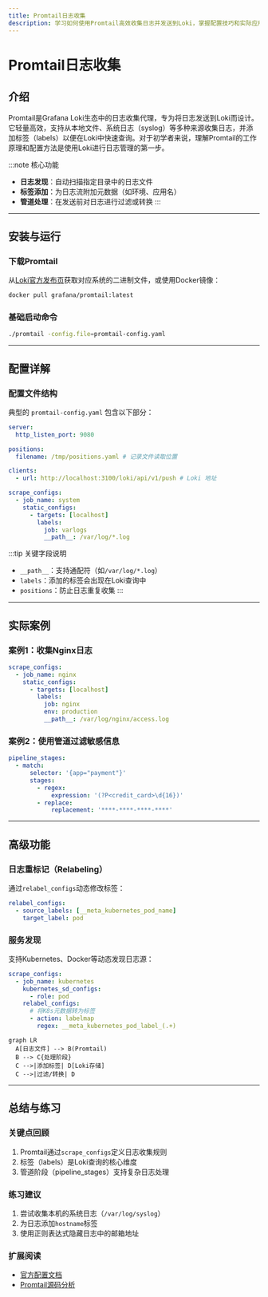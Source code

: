 ```yaml
---
title: Promtail日志收集
description: 学习如何使用Promtail高效收集日志并发送到Loki，掌握配置技巧和实际应用场景。
---
```


# Promtail日志收集

## 介绍

Promtail是Grafana Loki生态中的日志收集代理，专为将日志发送到Loki而设计。它轻量高效，支持从本地文件、系统日志（syslog）等多种来源收集日志，并添加标签（labels）以便在Loki中快速查询。对于初学者来说，理解Promtail的工作原理和配置方法是使用Loki进行日志管理的第一步。

:::note 核心功能
- **日志发现**：自动扫描指定目录中的日志文件<br />
- **标签添加**：为日志流附加元数据（如环境、应用名）<br />
- **管道处理**：在发送前对日志进行过滤或转换
:::

---

## 安装与运行

### 下载Promtail
从[Loki官方发布页](https://github.com/grafana/loki/releases)获取对应系统的二进制文件，或使用Docker镜像：
```bash
docker pull grafana/promtail:latest
```

### 基础启动命令
```bash
./promtail -config.file=promtail-config.yaml
```

---

## 配置详解

### 配置文件结构
典型的 `promtail-config.yaml` 包含以下部分：
```yaml
server:
  http_listen_port: 9080

positions:
  filename: /tmp/positions.yaml # 记录文件读取位置

clients:
  - url: http://localhost:3100/loki/api/v1/push # Loki 地址

scrape_configs:
  - job_name: system
    static_configs:
      - targets: [localhost]
        labels:
          job: varlogs
          __path__: /var/log/*.log
```

:::tip 关键字段说明
- `__path__`：支持通配符（如`/var/log/*.log`）<br />
- `labels`：添加的标签会出现在Loki查询中<br />
- `positions`：防止日志重复收集
:::

---

## 实际案例

### 案例1：收集Nginx日志
```yaml
scrape_configs:
  - job_name: nginx
    static_configs:
      - targets: [localhost]
        labels:
          job: nginx
          env: production
          __path__: /var/log/nginx/access.log
```

### 案例2：使用管道过滤敏感信息
```yaml
pipeline_stages:
  - match:
      selector: '{app="payment"}'
      stages:
        - regex:
            expression: '(?P<credit_card>\d{16})'
        - replace:
            replacement: '****-****-****-****'
```

---

## 高级功能

### 日志重标记（Relabeling）
通过`relabel_configs`动态修改标签：
```yaml
relabel_configs:
  - source_labels: [__meta_kubernetes_pod_name]
    target_label: pod
```

### 服务发现
支持Kubernetes、Docker等动态发现日志源：
```yaml
scrape_configs:
  - job_name: kubernetes
    kubernetes_sd_configs:
      - role: pod
    relabel_configs:
      # 将K8s元数据转为标签
      - action: labelmap
        regex: __meta_kubernetes_pod_label_(.+)
```

```mermaid
graph LR
  A[日志文件] --> B(Promtail)
  B --> C{处理阶段}
  C -->|添加标签| D[Loki存储]
  C -->|过滤/转换| D
```

---

## 总结与练习

### 关键点回顾
1. Promtail通过`scrape_configs`定义日志收集规则<br />
2. 标签（labels）是Loki查询的核心维度<br />
3. 管道阶段（pipeline_stages）支持复杂日志处理

### 练习建议
1. 尝试收集本机的系统日志（`/var/log/syslog`）<br />
2. 为日志添加`hostname`标签<br />
3. 使用正则表达式隐藏日志中的邮箱地址

### 扩展阅读
- [官方配置文档](https://grafana.com/docs/loki/latest/clients/promtail/configuration/)
- [Promtail源码分析](https://github.com/grafana/loki/tree/main/clients/pkg/promtail)